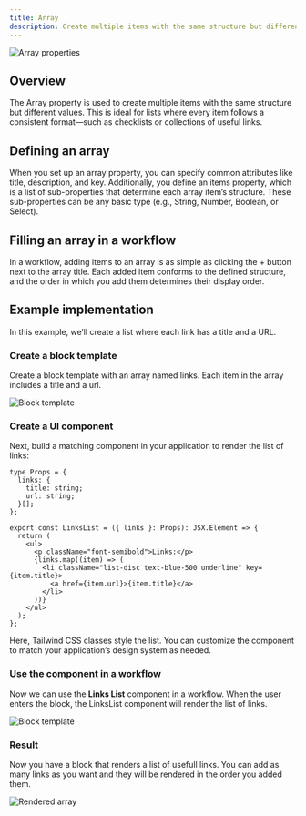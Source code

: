 ```yaml
---
title: Array
description: Create multiple items with the same structure but different values.
---
```



![Array properties](/block-properties/array.png)

## Overview

The Array property is used to create multiple items with the same structure but different values. This is ideal for lists where every item follows a consistent format—such as checklists or collections of useful links.

## Defining an array

When you set up an array property, you can specify common attributes like title, description, and key. Additionally, you define an items property, which is a list of sub-properties that determine each array item’s structure. These sub-properties can be any basic type (e.g., String, Number, Boolean, or Select).

## Filling an array in a workflow

In a workflow, adding items to an array is as simple as clicking the + button next to the array title. Each added item conforms to the defined structure, and the order in which you add them determines their display order.

## Example implementation

In this example, we’ll create a list where each link has a title and a URL.

<Steps>

<Step>

### Create a block template

Create a block template with an array named links. Each item in the array includes a title and a url.

![Block template](/block-properties/array-template.png)

</Step>

<Step>

### Create a UI component

Next, build a matching component in your application to render the list of links:

```tsx
type Props = {
  links: {
    title: string;
    url: string;
  }[];
};

export const LinksList = ({ links }: Props): JSX.Element => {
  return (
    <ul>
      <p className="font-semibold">Links:</p>
      {links.map((item) => (
        <li className="list-disc text-blue-500 underline" key={item.title}>
          <a href={item.url}>{item.title}</a>
        </li>
      ))}
    </ul>
  );
};
```

Here, Tailwind CSS classes style the list. You can customize the component to match your application’s design system as needed.

</Step>

<Step>

### Use the component in a workflow

Now we can use the **Links List** component in a workflow. When the user enters the block, the LinksList component will render the list of links.

![Block template](/block-properties/array-workflow.png)

</Step>

<Step>

### Result

Now you have a block that renders a list of usefull links. You can add as many links as you want and they will be rendered in the order you added them.

![Rendered array](/block-properties/array-example.png)

</Step>

</Steps>
